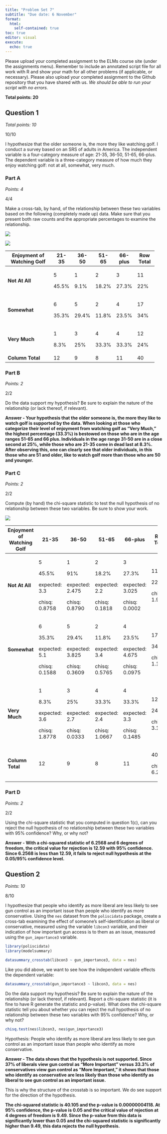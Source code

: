 ```yaml
---
title: "Problem Set 7"
subtitle: "Due date: 6 November"
format: 
  html:
    self-contained: true
toc: true
editor: visual
execute: 
  echo: true
---
```


Please upload your completed assignment to the ELMs course site (under the assignments menu). Remember to include an annotated script file for all work with R and show your math for all other problems (if applicable, or necessary). Please also upload your completed assignment to the Github repository that you have shared with us. *We should be able to run your script with no errors.*

**Total points: 20**

## Question 1

*Total points: 10*

::: {.callout-tip}
10/10
:::

I hypothesize that the older someone is, the more they like watching golf. I conduct a survey based on an SRS of adults in America. The independent variable is a four-category measure of age: 21-35, 36-50, 51-65, 66-plus. The dependent variable is a three-category measure of how much they enjoy watching golf: not at all, somewhat, very much.

### Part A

*Points: 4*

::: {.callout-tip}
4/4
:::

Make a cross-tab, by hand, of the relationship between these two variables based on the following (completely made up) data. Make sure that you present both raw counts and the appropriate percentages to examine the relationship.

![](img/PS7.png)

![](images/A%202.png)

+----------------------------+--------+--------+--------+---------+-----------+
| Enjoyment of Watching Golf | 21-35  | 36-50  | 51-65  | 66-plus | Row Total |
+============================+========+========+========+=========+===========+
| **Not At All**             | 5      | 1      | 2      | 3       | 11        |
|                            |        |        |        |         |           |
|                            | 45.5%  | 9.1%   | 18.2%  | 27.3%   | 22%       |
+----------------------------+--------+--------+--------+---------+-----------+
| **Somewhat**               | 6      | 5      | 2      | 4       | 17        |
|                            |        |        |        |         |           |
|                            | 35.3%  | 29.4%  | 11.8%  | 23.5%   | 34%       |
+----------------------------+--------+--------+--------+---------+-----------+
| **Very Much**              | 1      | 3      | 4      | 4       | 12        |
|                            |        |        |        |         |           |
|                            | 8.3%   | 25%    | 33.3%  | 33.3%   | 24%       |
+----------------------------+--------+--------+--------+---------+-----------+
| **Column Total**           | 12     | 9      | 8      | 11      | 40        |
+----------------------------+--------+--------+--------+---------+-----------+

### Part B

*Points: 2*

::: {.callout-tip}
2/2
:::

Do the data support my hypothesis? Be sure to explain the nature of the relationship (or lack thereof, if relevant).

**Answer - Your hypothesis that the older someone is, the more they like to watch golf is supported by the data. When looking at those who categorize their level of enjoyment from watching golf as "Very Much," the highest percentage (33.3%) is bestowed on those who are in the age ranges 51-65 and 66 plus. Individuals in the age range 31-50 are in a close second at 25%, while those who are 21-35 come in dead last at 8.3%. After observing this, one can clearly see that older individuals, in this those who are 51 and older, like to watch golf more than those who are 50 and younger.**

### Part C

*Points: 2*

::: {.callout-tip}
2/2
:::

Compute (by hand) the chi-square statistic to test the null hypothesis of no relationship between these two variables. Be sure to show your work.

![](images/A-01.png)

+----------------------------+---------------+-----------------+---------------+-----------------+---------------+
| Enjoyment of Watching Golf | 21-35         | 36-50           | 51-65         | 66-plus         | Row Total     |
+============================+===============+=================+===============+=================+===============+
| **Not At All**             | 5             | 1               | 2             | 3               | 11            |
|                            |               |                 |               |                 |               |
|                            | 45.5%         | 91%             | 18.2%         | 27.3%           | 22%           |
|                            |               |                 |               |                 |               |
|                            | expected: 3.3 | expected: 2.475 | expected: 2.2 | expected: 3.025 | chisq: 1.9368 |
|                            |               |                 |               |                 |               |
|                            | chisq: 0.8758 | chisq: 0.8790   | chisq: 0.1818 | chisq: 0.0002   |               |
+----------------------------+---------------+-----------------+---------------+-----------------+---------------+
| **Somewhat**               | 6             | 5               | 2             | 4               | 17            |
|                            |               |                 |               |                 |               |
|                            | 35.3%         | 29.4%           | 11.8%         | 23.5%           | 34%           |
|                            |               |                 |               |                 |               |
|                            | expected: 5.1 | expected: 3.825 | expected: 3.4 | expected: 4.675 | chisq: 1.1937 |
|                            |               |                 |               |                 |               |
|                            | chisq: 0.1588 | chisq: 0.3609   | chisq: 0.5765 | chisq: 0.0975   |               |
+----------------------------+---------------+-----------------+---------------+-----------------+---------------+
| **Very Much**              | 1             | 3               | 4             | 4               | 12            |
|                            |               |                 |               |                 |               |
|                            | 8.3%          | 25%             | 33.3%         | 33.3%           | 24%           |
|                            |               |                 |               |                 |               |
|                            | expected: 3.6 | expected: 2.7   | expected: 2.4 | expected: 3.3   | chisq: 3.1263 |
|                            |               |                 |               |                 |               |
|                            | chisq: 1.8778 | chisq: 0.0333   | chisq: 1.0667 | chisq: 0.1485   |               |
+----------------------------+---------------+-----------------+---------------+-----------------+---------------+
| **Column Total**           | 12            | 9               | 8             | 11              | 40            |
|                            |               |                 |               |                 |               |
|                            |               |                 |               |                 | chisq: 6.2568 |
+----------------------------+---------------+-----------------+---------------+-----------------+---------------+

### Part D

*Points: 2*

::: {.callout-tip}
2/2
:::

Using the chi-square statistic that you computed in question 1(c), can you reject the null hypothesis of no relationship between these two variables with 95% confidence? Why, or why not?

**Answer - With a chi-squared statistic of 6.2568 and 6 degrees of freedom, the critical value for rejection is 12.59 with 95% confidence. Since 6.2568 is less than 12.59, it fails to reject null hypothesis at the 0.05/95% confidence level.**

## Question 2

*Points: 10*

::: {.callout-tip}
8/10
:::

I hypothesize that people who identify as more liberal are less likely to see gun control as an important issue than people who identify as more conservative. Using the `nes` dataset from the `poliscidata` package, create a cross-tab examining the effect of someone's self-identification as liberal or conservative, measured using the variable `libcon3` variable, and their indication of how important gun access is to them as an issue, measured using the `gun_importance3` variable.

```r
library(poliscidata)
library(modelsummary)

datasummary_crosstab(libcon3 ~ gun_importance3, data = nes)

```

::: {.callout-tip}
Like you did above, we want to see how the independent variable effects the dependent variable: 

```r
datasummary_crosstab(gun_importance3 ~ libcon3, data = nes)
```
:::

Do the data support my hypothesis? Be sure to explain the nature of the relationship (or lack thereof, if relevant). Report a chi-square statistic (it is fine to have R generate the statistic and p-value). What does the chi-square statistic tell you about whether you can reject the null hypothesis of no relationship between these two variables with 95% confidence? Why, or why not?

```r
chisq.test(nes$libcon3, nes$gun_importance3)
```

Hypothesis: People who identify as more liberal are less likely to see gun control as an important issue than people who identify as more conservative.

**Answer - The data shows that the hypothesis is not supported. Since 37% of liberals view gun control as "More Important" versus 33.3% of conservatives view gun control as "More Important," it shows that those who identify as conservative are less likely than those who identify as liberal to see gun control as an important issue.**

::: {.callout-tip}
This is why the structure of the crosstab is so important. We do see support for the direction of the hypothesis. 
:::

**The chi-squared statistic is 40.105 and the p-value is 0.00000004118. At 95% confidence, the p-value is 0.05 and the critical value of rejection at 4 degrees of freedom is 9.49. Since the p-value from this data is significantly lower than 0.05 and the chi-squared statistic is significantly higher than 9.49, this data rejects the null hypothesis.**
